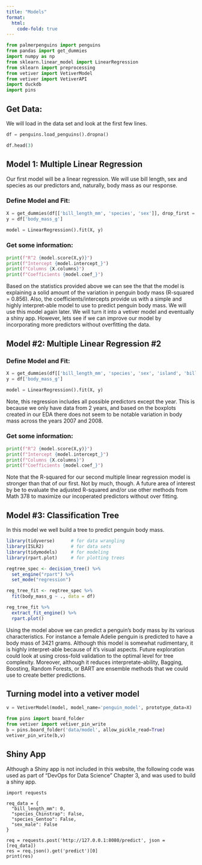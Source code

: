 ```yaml
---
title: "Models"
format:
  html:
    code-fold: true
---
```


```python
from palmerpenguins import penguins
from pandas import get_dummies
import numpy as np
from sklearn.linear_model import LinearRegression
from sklearn import preprocessing
from vetiver import VetiverModel
from vetiver import VetiverAPI
import duckdb
import pins
```

## Get Data:

We will load in the data set and look at the first few lines.

```python
df = penguins.load_penguins().dropna()

df.head(3)
```

## Model 1: Multiple Linear Regression

Our first model will be a linear regression. We will use bill length, sex and species as our predictors and, naturally, body mass as our response.

### Define Model and Fit:

```python
X = get_dummies(df[['bill_length_mm', 'species', 'sex']], drop_first = True)
y = df['body_mass_g']

model = LinearRegression().fit(X, y)
```

### Get some information:

```python
print(f"R^2 {model.score(X,y)}")
print(f"Intercept {model.intercept_}")
print(f"Columns {X.columns}")
print(f"Coefficients {model.coef_}")
```

Based on the statistics provided above we can see the that the model is explaining a solid amount of the variation in penguin body mass (R-squared = 0.856). Also, the coefficients/intercepts provide us with a simple and highly interpret-able model to use to predict penguin body mass. We will use this model again later. We will turn it into a vetiver model and eventually a shiny app. However, lets see if we can improve our model by incorporating more predictors without overfitting the data. 

## Model #2: Multiple Linear Regression #2

### Define Model and Fit:

```python
X = get_dummies(df[['bill_length_mm', 'species', 'sex', 'island', 'bill_depth_mm','flipper_length_mm']], drop_first = True)
y = df['body_mass_g']

model = LinearRegression().fit(X, y)
```

Note, this regression includes all possible predictors except the year. This is because we only have data from 2 years, and based on the boxplots created in our EDA there does not seem to be notable variation in body mass across the years 2007 and 2008.

### Get some information:

```python
print(f"R^2 {model.score(X,y)}")
print(f"Intercept {model.intercept_}")
print(f"Columns {X.columns}")
print(f"Coefficients {model.coef_}")
```

Note that the R-squared for our second multiple linear regression model is stronger than that of our first. Not by much, though. A future area of interest by be to evaluate the adjusted R-squared and/or use other methods from Math 378 to maximize our incoperated predictors without over fitting.

## Model #3: Classification Tree

In this model we well build a tree to predict penguin body mass. 

```r
library(tidyverse)      # for data wrangling
library(ISLR2)          # for data sets
library(tidymodels)     # for modeling
library(rpart.plot)     # for plotting trees
```


```r
regtree_spec <- decision_tree() %>%      
  set_engine("rpart") %>%      
  set_mode("regression")
```

```r
reg_tree_fit <- regtree_spec %>%    
  fit(body_mass_g ~ ., data = df)
```

```r
reg_tree_fit %>%      
  extract_fit_engine() %>%      
  rpart.plot()
```

Using the model above we can predict a penguin's body mass by its various characteristics. For instance a female Adelie penguin is predicted to have a body mass of 3421 grams. Although this model is somewhat rudimentary, it is highly interpret-able because of it's visual aspects. Future exploration could look at using cross-fold validation to the optimal level for tree complexity. Moreover, although it reduces interpretate-ability, Bagging, Boosting, Random Forests, or BART are ensemble methods that we could use to create better predictions.

## Turning model into a vetiver model

```python
v = VetiverModel(model, model_name='penguin_model', prototype_data=X)
```

```python
from pins import board_folder
from vetiver import vetiver_pin_write
b = pins.board_folder('data/model', allow_pickle_read=True)
vetiver_pin_write(b,v)
```

## Shiny App

Although a Shiny app is not included in this website, the following code was used as part of "DevOps for Data Science" Chapter 3, and was used to build a shiny app.  

```
import requests

req_data = {
  "bill_length_mm": 0,
  "species_Chinstrap": False,
  "species_Gentoo": False,
  "sex_male": False
}

req = requests.post('http://127.0.0.1:8080/predict', json = [req_data])
res = req.json().get('predict')[0]
print(res)
```
